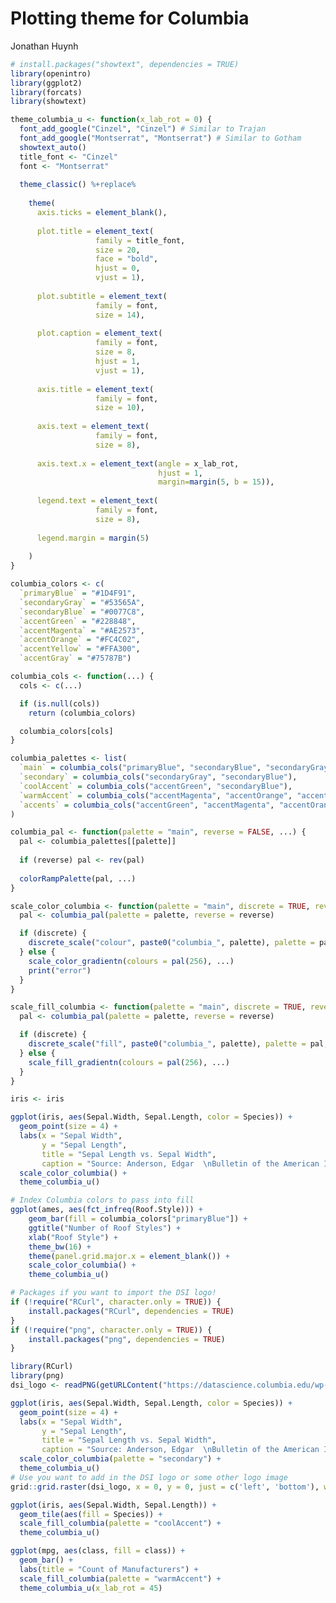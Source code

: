 # Plotting theme for Columbia

Jonathan Huynh

```r
# install.packages("showtext", dependencies = TRUE)
library(openintro)
library(ggplot2)
library(forcats)
library(showtext)
```

```r
theme_columbia_u <- function(x_lab_rot = 0) {
  font_add_google("Cinzel", "Cinzel") # Similar to Trajan
  font_add_google("Montserrat", "Montserrat") # Similar to Gotham
  showtext_auto()
  title_font <- "Cinzel"
  font <- "Montserrat"
  
  theme_classic() %+replace%
    
    theme(
      axis.ticks = element_blank(),
      
      plot.title = element_text(
                   family = title_font,
                   size = 20,
                   face = "bold",
                   hjust = 0,
                   vjust = 1),
      
      plot.subtitle = element_text(
                   family = font,
                   size = 14),
      
      plot.caption = element_text(
                   family = font,
                   size = 8,
                   hjust = 1,
                   vjust = 1),
      
      axis.title = element_text(
                   family = font,
                   size = 10),
      
      axis.text = element_text(
                   family = font,
                   size = 8),
      
      axis.text.x = element_text(angle = x_lab_rot, 
                                 hjust = 1,
                                 margin=margin(5, b = 15)),
      
      legend.text = element_text(
                   family = font,
                   size = 8),
      
      legend.margin = margin(5)
      
    )
}

columbia_colors <- c(
  `primaryBlue` = "#1D4F91",
  `secondaryGray` = "#53565A",
  `secondaryBlue` = "#0077C8",
  `accentGreen` = "#228848",
  `accentMagenta` = "#AE2573",
  `accentOrange` = "#FC4C02",
  `accentYellow` = "#FFA300",
  `accentGray` = "#75787B")

columbia_cols <- function(...) {
  cols <- c(...)

  if (is.null(cols))
    return (columbia_colors)

  columbia_colors[cols]
}

columbia_palettes <- list(
  `main` = columbia_cols("primaryBlue", "secondaryBlue", "secondaryGray"),
  `secondary` = columbia_cols("secondaryGray", "secondaryBlue"),
  `coolAccent` = columbia_cols("accentGreen", "secondaryBlue"),
  `warmAccent` = columbia_cols("accentMagenta", "accentOrange", "accentYellow"),
  `accents` = columbia_cols("accentGreen", "accentMagenta", "accentOrange", "accentYellow", "accentGray")
)

columbia_pal <- function(palette = "main", reverse = FALSE, ...) {
  pal <- columbia_palettes[[palette]]
  
  if (reverse) pal <- rev(pal)
  
  colorRampPalette(pal, ...)
}

scale_color_columbia <- function(palette = "main", discrete = TRUE, reverse = FALSE, ...) {
  pal <- columbia_pal(palette = palette, reverse = reverse)

  if (discrete) {
    discrete_scale("colour", paste0("columbia_", palette), palette = pal, ...)
  } else {
    scale_color_gradientn(colours = pal(256), ...)
    print("error")
  }
}

scale_fill_columbia <- function(palette = "main", discrete = TRUE, reverse = FALSE, ...) {
  pal <- columbia_pal(palette = palette, reverse = reverse)

  if (discrete) {
    discrete_scale("fill", paste0("columbia_", palette), palette = pal, ...)
  } else {
    scale_fill_gradientn(colours = pal(256), ...)
  }
}

```

```r
iris <- iris

ggplot(iris, aes(Sepal.Width, Sepal.Length, color = Species)) +
  geom_point(size = 4) +
  labs(x = "Sepal Width", 
       y = "Sepal Length", 
       title = "Sepal Length vs. Sepal Width",
       caption = "Source: Anderson, Edgar  \nBulletin of the American Iris Society,\n1935 | Anderson, Edgar") +
  scale_color_columbia() +
  theme_columbia_u()

# Index Columbia colors to pass into fill
ggplot(ames, aes(fct_infreq(Roof.Style))) +
    geom_bar(fill = columbia_colors["primaryBlue"]) +
    ggtitle("Number of Roof Styles") +
    xlab("Roof Style") +
    theme_bw(16) +
    theme(panel.grid.major.x = element_blank()) +
    scale_color_columbia() +
    theme_columbia_u()
```

```r
# Packages if you want to import the DSI logo!
if (!require("RCurl", character.only = TRUE)) {
    install.packages("RCurl", dependencies = TRUE)
}
if (!require("png", character.only = TRUE)) {
    install.packages("png", dependencies = TRUE)
}
```

```r
library(RCurl)
library(png)
dsi_logo <- readPNG(getURLContent("https://datascience.columbia.edu/wp-content/uploads/2021/02/DSI-Vertical_000d74_RGB_Blue_091720.png"))

ggplot(iris, aes(Sepal.Width, Sepal.Length, color = Species)) +
  geom_point(size = 4) +
  labs(x = "Sepal Width", 
       y = "Sepal Length", 
       title = "Sepal Length vs. Sepal Width",
       caption = "Source: Anderson, Edgar  \nBulletin of the American Iris Society,\n1935 | Anderson, Edgar") +
  scale_color_columbia(palette = "secondary") +
  theme_columbia_u()
# Use you want to add in the DSI logo or some other logo image
grid::grid.raster(dsi_logo, x = 0, y = 0, just = c('left', 'bottom'), width = unit(0.5, 'inches'), height = unit(0.5, 'inches'))

ggplot(iris, aes(Sepal.Width, Sepal.Length)) + 
  geom_tile(aes(fill = Species)) +
  scale_fill_columbia(palette = "coolAccent") + 
  theme_columbia_u()

ggplot(mpg, aes(class, fill = class)) +
  geom_bar() +
  labs(title = "Count of Manufacturers") +
  scale_fill_columbia(palette = "warmAccent") + 
  theme_columbia_u(x_lab_rot = 45)

```
